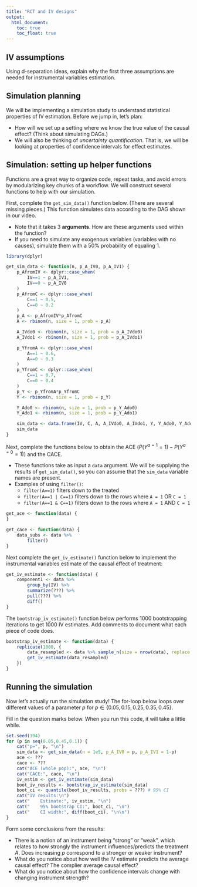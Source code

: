 ```yaml
---
title: "RCT and IV designs"
output: 
  html_document:
    toc: true
    toc_float: true
---
```


## IV assumptions

Using d-separation ideas, explain why the first three assumptions are needed for instrumental variables estimation.





## Simulation planning

We will be implementing a simulation study to understand statistical properties of IV estimation. Before we jump in, let's plan:

- How will we set up a setting where we know the true value of the causal effect? (Think about simulating DAGs.)
- We will also be thinking of *uncertainty quantification*. That is, we will be looking at properties of confidence intervals for effect estimates. 





## Simulation: setting up helper functions

Functions are a great way to organize code, repeat tasks, and avoid errors by modularizing key chunks of a workflow. We will construct several functions to help with our simulation.

First, complete the `get_sim_data()` function below. (There are several missing pieces.) This function simulates data according to the DAG shown in our video.

- Note that it takes 3 **arguments**. How are these arguments used within the function?
- If you need to simulate any exogenous variables (variables with no causes), simulate them with a 50% probability of equaling 1.

```r
library(dplyr)

get_sim_data <- function(n, p_A_IV0, p_A_IV1) {
    p_AfromIV <- dplyr::case_when(
        IV==1 ~ p_A_IV1,
        IV==0 ~ p_A_IV0
    )
    p_AfromC <- dplyr::case_when(
        C==1 ~ 0.5,
        C==0 ~ 0.2
    )
    p_A <- p_AfromIV*p_AfromC
    A <- rbinom(n, size = 1, prob = p_A)

    A_IVdo0 <- rbinom(n, size = 1, prob = p_A_IVdo0)
    A_IVdo1 <- rbinom(n, size = 1, prob = p_A_IVdo1)

    p_YfromA <- dplyr::case_when(
        A==1 ~ 0.6,
        A==0 ~ 0.3
    )
    p_YfromC <- dplyr::case_when(
        C==1 ~ 0.7,
        C==0 ~ 0.4
    )
    p_Y <- p_YfromA*p_YfromC
    Y <- rbinom(n, size = 1, prob = p_Y)

    Y_Ado0 <- rbinom(n, size = 1, prob = p_Y_Ado0)
    Y_Ado1 <- rbinom(n, size = 1, prob = p_Y_Ado1)

    sim_data <- data.frame(IV, C, A, A_IVdo0, A_IVdo1, Y, Y_Ado0, Y_Ado1)
    sim_data
}
```



Next, complete the functions below to obtain the ACE ($P(Y^{a=1}=1)-P(Y^{a=0}=1)$) and the CACE.

- These functions take as input a `data` argument. We will be supplying the results of `get_sim_data()`, so you can assume that the `sim_data` variable names are present.
- Examples of using `filter()`:
    - `filter(A==1)` filters down to the treated
    - `filter(A==1 | C==1)` filters down to the rows where `A = 1` OR `C = 1`
    - `filter(A==1 & C==1)` filters down to the rows where `A = 1` AND `C = 1`

```r
get_ace <- function(data) {
}

get_cace <- function(data) {
    data_subs <- data %>%
        filter()
}
```



Next complete the `get_iv_estimate()` function below to implement the instrumental variables estimate of the causal effect of treatment:

```r
get_iv_estimate <- function(data) {
    component1 <- data %>%
        group_by(IV) %>%
        summarize(???) %>%
        pull(???) %>%
        diff()
}
```



The `bootstrap_iv_estimate()` function below performs 1000 bootstrapping iterations to get 1000 IV estimates. Add comments to document what each piece of code does.

```r
bootstrap_iv_estimate <- function(data) {
    replicate(1000, {
        data_resampled <- data %>% sample_n(size = nrow(data), replace = TRUE)
        get_iv_estimate(data_resampled)
    })
}
```





## Running the simulation

Now let's actually run the simulation study! The for-loop below loops over different values of a parameter $p$ for $p \in \{0.05,0.15,0.25,0.35,0.45\}$.

Fill in the question marks below. When you run this code, it will take a little while.

```r
set.seed(394)
for (p in seq(0.05,0.45,0.1)) {
    cat("p=", p, "\n")
    sim_data <- get_sim_data(n = 1e5, p_A_IV0 = p, p_A_IV1 = 1-p)
    ace <- ???
    cace <- ???
    cat("ACE (whole pop):", ace, "\n")
    cat("CACE:", cace, "\n")
    iv_estim <- get_iv_estimate(sim_data)
    boot_iv_results <- bootstrap_iv_estimate(sim_data)
    boot_ci <- quantile(boot_iv_results, probs = ???) # 95% CI
    cat("IV results:\n")
    cat("    Estimate:", iv_estim, "\n")
    cat("    95% bootstrap CI:", boot_ci, "\n")
    cat("    CI width:", diff(boot_ci), "\n\n")
}
```

Form some conclusions from the results:

- There is a notion of an instrument being "strong" or "weak", which relates to how strongly the instrument influences/predicts the treatment $A$. Does increasing $p$ correspond to a stronger or weaker instrument?
- What do you notice about how well the IV estimate predicts the average causal effect? The complier average causal effect?
- What do you notice about how the confidence intervals change with changing instrument strength?





